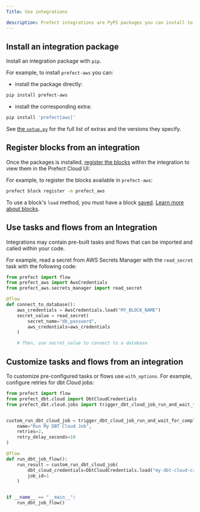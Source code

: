 ```yaml
---
Title: Use integrations

description: Prefect integrations are PyPI packages you can install to help you build integrate your workflows with third parties.
---
```


## Install an integration package

Install an integration package with `pip`.

For example, to install `prefect-aws` you can:

- install the package directly:
```bash
pip install prefect-aws
```

- install the corresponding extra:
```bash
pip install 'prefect[aws]'
```

See [the `setup.py`](https://github.com/synopkg/synopkg/blob/main/setup.py) for the full list of extras and the versions they specify.

## Register blocks from an integration

Once the packages is installed, [register the blocks](/3.0/develop/blocks/#registering-blocks-for-use-in-the-prefect-ui) within the integration to view them in the Prefect Cloud UI:

For example, to register the blocks available in `prefect-aws`:

```bash
prefect block register -m prefect_aws
```

To use a block's `load` method, you must have a block [saved](/3.0/develop/blocks/#saving-blocks). [Learn more about blocks](/3.0/develop/blocks).

## Use tasks and flows from an Integration

Integrations may contain pre-built tasks and flows that can be imported and called within your code.

For example, read a secret from AWS Secrets Manager with the `read_secret` task with the following code:

```python
from prefect import flow
from prefect_aws import AwsCredentials
from prefect_aws.secrets_manager import read_secret

@flow
def connect_to_database():
    aws_credentials = AwsCredentials.load("MY_BLOCK_NAME")
    secret_value = read_secret(
        secret_name="db_password",
        aws_credentials=aws_credentials
    )

    # Then, use secret_value to connect to a database
```

## Customize tasks and flows from an integration

To customize pre-configured tasks or flows use `with_options`. For example, configure retries for dbt Cloud jobs:
    
```python
from prefect import flow
from prefect_dbt.cloud import DbtCloudCredentials
from prefect_dbt.cloud.jobs import trigger_dbt_cloud_job_run_and_wait_for_completion


custom_run_dbt_cloud_job = trigger_dbt_cloud_job_run_and_wait_for_completion.with_options(
    name="Run My DBT Cloud Job",
    retries=2,
    retry_delay_seconds=10
)

@flow
def run_dbt_job_flow():
    run_result = custom_run_dbt_cloud_job(
        dbt_cloud_credentials=DbtCloudCredentials.load("my-dbt-cloud-credentials"),
        job_id=1
    )


if __name__ == "__main__":  
    run_dbt_job_flow()
```